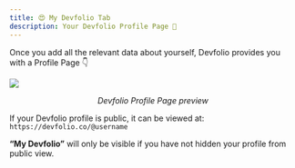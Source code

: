 ```yaml
---
title: 😍 My Devfolio Tab
description: Your Devfolio Profile Page 🤩
---
```


Once you add all the relevant data about yourself, Devfolio provides you with a Profile Page 👇

<img src="/assets/image (180).png" />
<p align="center"><i>Devfolio Profile Page preview</i></p>

If your Devfolio profile is public, it can be viewed at: `https://devfolio.co/@username`

<Callout type="warning">
  <strong>“My Devfolio”</strong> will only be visible if you have not hidden your profile from public view.
</Callout>

